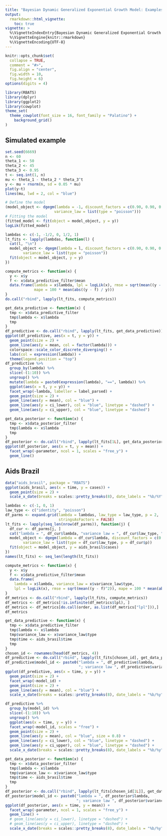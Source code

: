 ```yaml
---
title: "Bayesian Dynamic Generalized Exponential Growth Model: Examples"
output: 
  rmarkdown::html_vignette:
    toc: true
vignette: >
  %\VignetteIndexEntry{Bayesian Dynamic Generalized Exponential Growth Model: Examples}
  %\VignetteEngine{knitr::rmarkdown}
  %\VignetteEncoding{UTF-8}
---
```



```r
knitr::opts_chunk$set(
  collapse = TRUE,
  comment = "#>",
  fig.align = "center",
  fig.width = 10,
  fig.height = 6)
options(digits = 4)
```

```r
library(RBATS)
library(dplyr)
library(ggplot2)
library(cowplot)
theme_set(
  theme_cowplot(font_size = 16, font_family = "Palatino") +
    background_grid()
)
```

## Simulated example

```r
set.seed(6669)
n <- 60
theta_1 <- 50
theta_2 <- 45
theta_3 <- 0.95
t <- seq.int(1, n)
mu <- theta_1 - theta_2 * theta_3^t
y <- mu + rnorm(n, sd = 0.05 * mu)
plot(y~t)
lines(mu, lwd = 2, col = "blue")
```

```r
# Define the model
(model_object <- dgegm(lambda = -1, discount_factors = c(0.90, 0.90, 0.95),
                      variance_law = list(type = "poisson")))
# Fitting the model
(fitted_model <- fit(object = model_object, y = y))
logLik(fitted_model)
```

```r
lambdas <- c(-1, -1/2, 0, 1/2, 1)
lt_fits <- lapply(lambdas, function(l) {
  cat(l, "\n")
  model_object <- dgegm(lambda = l, discount_factors = c(0.90, 0.90, 0.95),
        variance_law = list(type = "poisson"))
  fit(object = model_object, y = y)
})
```

```r
compute_metrics <- function(x) {
  y <- x$y
  f <- x$data_predictive_filter$mean
  data.frame(lambda = x$lambda, lpl = logLik(x), rmse = sqrt(mean((y - f)^2)),
             mape = 100 * mean(abs((y - f) / y)))
}
do.call("rbind", lapply(lt_fits, compute_metrics))
```

```r
get_data_predictive <- function(x) {
  tmp <- x$data_predictive_filter
  tmp$lambda <- x$lambda
  tmp
}
df_predictive <- do.call("rbind", lapply(lt_fits, get_data_predictive))
ggplot(df_predictive, aes(x = t, y = y)) +
  geom_point(size = 2) +
  geom_line(aes(y = mean, col = factor(lambda))) +
  colorspace::scale_color_discrete_diverging() +
  labs(col = expression(lambda)) +
  theme(legend.position = "top")
df_predictive %>% 
  group_by(lambda) %>% 
  slice(-(1:10)) %>%
  ungroup() %>% 
  mutate(lambda = paste0(expression(lambda), "==", lambda)) %>% 
  ggplot(aes(x = t, y = y)) +
  facet_wrap(~lambda, labeller = label_parsed) +
  geom_point(size = 2) +
  geom_line(aes(y = mean), col = "blue") +
  geom_line(aes(y = ci_lower), col = "blue", linetype = "dashed") +
  geom_line(aes(y = ci_upper), col = "blue", linetype = "dashed")
```


```r
get_data_posterior <- function(x) {
  tmp <- x$data_posterior_filter
  tmp$lambda <- x$lambda
  tmp
}
df_posterior <- do.call("rbind", lapply(lt_fits[1L], get_data_posterior))
ggplot(df_posterior, aes(x = t, y = mean)) +
  facet_wrap(~parameter, ncol = 1, scales = "free_y") +
  geom_line()
```

## Aids Brazil


```r
data("aids_brasil", package = "RBATS")
ggplot(aids_brasil, aes(x = time, y = cases)) +
  geom_point(size = 2) +
  scale_x_date(breaks = scales::pretty_breaks(8), date_labels = "%b/%Y")
```

```r
lambdas <- c(-1, 0, 1)
law_type <- c("identity", "poisson")
df_parms <- expand.grid(lambda = lambdas, law_type = law_type, p = 2,
                        stringsAsFactors = FALSE)
lt_fits <- lapply(seq_len(nrow(df_parms)), function(j) {
  df_cur <- df_parms[j, ]
  cat("lambda = ", df_cur$lambda, "variance law = ", df_cur$law_type, "\n")
  model_object <- dgegm(lambda = df_cur$lambda, discount_factors = c(0.90, 0.90, 0.95),
        variance_law = list(type = df_cur$law_type, p = df_cur$p))
  fit(object = model_object, y = aids_brasil$cases)
})
names(lt_fits) <- seq_len(length(lt_fits))
```

```r
compute_metrics <- function(x) {
  y <- x$y
  f <- x$data_predictive_filter$mean
  data.frame(
    lambda = x$lambda, variance_law = x$variance_law$type, 
    lpl = logLik(x), rmse = sqrt(mean((y - f)^2)), mape = 100 * mean(abs((y - f) / y)))
}
df_metrics <- do.call("rbind", lapply(lt_fits, compute_metrics))
df_metrics <- df_metrics[!is.infinite(df_metrics$lpl), ]
df_metrics <- df_metrics[do.call(order, as.list(df_metrics["lpl"])),]
df_metrics
```

```r
get_data_predictive <- function(x) {
  tmp <- x$data_predictive_filter
  tmp$lambda <- x$lambda
  tmp$variance_law <- x$variance_law$type
  tmp$time <- aids_brasil$time
  tmp
}
chosen_id <- rownames(head(df_metrics, 4))
df_predictive <- do.call("rbind", lapply(lt_fits[chosen_id], get_data_predictive))
df_predictive$model_id <- paste0("lambda = ", df_predictive$lambda,
                                 "; variance law ", df_predictive$variance_law)
ggplot(df_predictive, aes(x = time, y = y)) +
  geom_point(size = 2) +
  facet_wrap(~model_id) +
  geom_point(size = 2) +
  geom_line(aes(y = mean), col = "blue") +
  scale_x_date(breaks = scales::pretty_breaks(8), date_labels = "%b/%y")
```

```r
df_predictive %>% 
  group_by(model_id) %>%
  slice(-(1:10)) %>% 
  ungroup() %>%
  ggplot(aes(x = time, y = y)) +
  facet_wrap(~model_id, scales = "free") +
  geom_point(size = 2) +
  geom_line(aes(y = mean), col = "blue", size = 0.8) +
  geom_line(aes(y = ci_lower), col = "blue", linetype = "dashed") +
  geom_line(aes(y = ci_upper), col = "blue", linetype = "dashed") +
  scale_x_date(breaks = scales::pretty_breaks(8), date_labels = "%b/%y")
```

```r
get_data_posterior <- function(x) {
  tmp <- x$data_posterior_filter
  tmp$lambda <- x$lambda
  tmp$variance_law <- x$variance_law$type
  tmp$time <- aids_brasil$time
  tmp
}
df_posterior <- do.call("rbind", lapply(lt_fits[chosen_id[1L]], get_data_posterior))
df_posterior$model_id <- paste0("lambda = ", df_posterior$lambda,
                                "; variance law ", df_posterior$variance_law)
ggplot(df_posterior, aes(x = time, y = mean)) +
  facet_wrap(~parameter, ncol = 1, scales = "free_y") +
  geom_line() +
  # geom_line(aes(y = ci_lower), linetype = "dashed") +
  # geom_line(aes(y = ci_upper), linetype = "dashed") +
  scale_x_date(breaks = scales::pretty_breaks(8), date_labels = "%b/%y")
```


